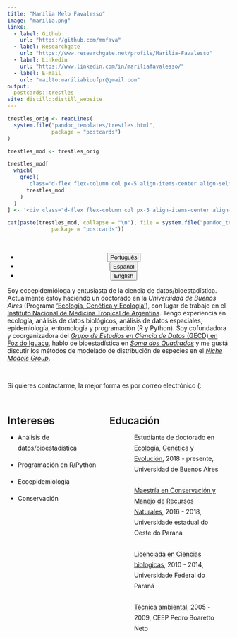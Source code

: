 ```yaml
---
title: "Marília Melo Favalesso"
image: "marilia.png"
links:
  - label: Github
    url: "https://github.com/mmfava"
  - label: Researchgate
    url: "https://www.researchgate.net/profile/Marilia-Favalesso"
  - label: Linkedin
    url: "https://www.linkedin.com/in/mariliafavalesso/"
  - label: E-mail
    url: "mailto:mariliabioufpr@gmail.com"
output:
  postcards::trestles
site: distill::distill_website
---
```


<!-- The postcard had a useless second scrollbar (in addition to the big one of distill). For some reason, I couldn't remove it with the CSS in custom.css. My only solution is to modify the source of the postcards::trestle template to remove this scrollbar. -->
```r
trestles_orig <- readLines(
  system.file("pandoc_templates/trestles.html",
              package = "postcards")
)

trestles_mod <- trestles_orig

trestles_mod[
  which(
    grepl(
      'class="d-flex flex-column col px-5 align-items-center align-self-center mh-100" style="overflow-y: scroll;"',
      trestles_mod
    )
  )
] <- '<div class="d-flex flex-column col px-5 align-items-center align-self-center mh-100" style="overflow-y: none;">'

cat(paste(trestles_mod, collapse = "\n"), file = system.file("pandoc_templates/trestles.html",
              package = "postcards"))

```

<br>

<center>
<ul class="list-inline">
  <li class="list-inline-item">
    <a href="index.html">
      <button type="button" class="btn btn-outline-dark mb-2">
                        Português
                      </button>
                    </a>
                  </li>
                  
  <li class="list-inline-item">
    <a href="index_es.html">
      <button type="button" class="btn btn-outline-dark mb-2">
                        Español
                      </button>
                    </a>
                  </li>

  <li class="list-inline-item">
    <a href="index_en.html">
      <button type="button" class="btn btn-outline-dark mb-2">
                        English
                      </button>
                    </a>
                  </li>
                  
</ul>
</center>

Soy ecoepidemióloga y entusiasta de la ciencia de datos/bioestadística. Actualmente estoy haciendo un doctorado en la *Universidad de Buenos Aires* (Programa ['Ecología, Genética y Ecología'](http://www.ege.fcen.uba.ar/home/)), con lugar de trabajo en el [Instituto Nacional de Medicina Tropical de Argentina](https://www.argentina.gob.ar/salud/inmet). Tengo experiencia en ecología, análisis de datos biológicos, análisis de datos espaciales, epidemiología, entomología y programación (R y Python). Soy cofundadora y coorganizadora del [*Grupo de Estudios en Ciencia de Datos* (GECD) en Foz do Iguaçu](https://github.com/gecdfoz/GECD), hablo de bioestadística en [*Soma dos Quadrados*](https://linktr.ee/somaquadrados) y me gustá discutir los métodos de modelado de distribución de especies en el [*Niche Models Group*](https://t.me/nichemodel).

<br>

Si quieres contactarme, la mejor forma es por correo electrónico (:

<br>

:::: {style="display: grid; grid-template-columns: 40% 50%; grid-column-gap: 30px; line-height: 1.5rem;"}

::: {}
<span style = "font-size: 1.5rem; font-weight: 600;"> Intereses </span>

* Análisis de datos/bioestadística

* Programación en R/Python

* Ecoepidemiología

* Conservación
:::

::: {}
<span style = "font-size: 1.4rem; font-weight: 600;"> Educación </span>

<ul>
 
<li style = "list-style: none; background-image: url(graduation-cap-solid.png); background-repeat: no-repeat;  background-size: 1.2rem; padding-left: 2rem;">   Estudiante de doctorado en [Ecología, Genética y Evolución](http://www.ege.fcen.uba.ar/home/), 2018 - presente, Universidad de Buenos Aires </li>
<br>
<li style = "list-style: none; background-image: url(graduation-cap-solid.png); background-repeat: no-repeat;  background-size: 1.2rem; padding-left: 2rem;">   [Maestría en Conservación y Manejo de Recursos Naturales](https://www5.unioeste.br/portalunioeste/pos/pprn), 2016 - 2018, Universidade estadual do Oeste do Paraná </li>
<br>
<li style = "list-style: none; background-image: url(graduation-cap-solid.png); background-repeat: no-repeat;  background-size: 1.2rem; padding-left: 2rem;">    [Licenciada en Ciencias biologicas](http://www.palotina.ufpr.br/portal/ciencias-biologicas/), 2010 - 2014, Universidade Federal do Paraná
</li>
<br>
<li style = "list-style: none; background-image: url(graduation-cap-solid.png); background-repeat: no-repeat;  background-size: 1.2rem; padding-left: 2rem;">   [Técnica ambiental](https://www.ceepcascavel.com.br/), 2005 - 2009, CEEP Pedro Boaretto Neto
</li>

</ul>
:::
::::

